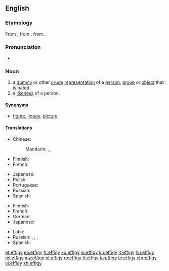 ==English==

===Etymology===
From {{etyl|fr|en}} {{term|effigie|lang=fr}}, from {{etyl|la|en}} {{term/t|la|effigiēs||likeness, effigy}}, from {{term/t|la|effingō||represent, portray}}.

===Pronunciation===
* {{IPA|/ɛfədʒi/}}

===Noun===
{{en-noun|effigies}}

# a [[dummy]] or other [[crude]] [[representation]] of a [[person]], [[group]] or [[object]] that is hated.
# a [[likeness]] of a person.

====Synonyms====
* {{sense|a likeness of a person}} [[figure]], [[image]], [[picture]]

====Translations====
{{trans-top|dummy or other crude representation}}
* Chinese:
*: Mandarin: {{t+|cmn|假人|tr=jiǎrén|sc=Hani}}, {{t+|cmn|雕像|tr=diāoxiàng|sc=Hani}}, {{t+|cmn|肖像|tr=xiàoxiàng|sc=Hani}}
* Finnish: {{t+|fi|nukke}}
* French: {{t+|fr|effigie|f}}
{{trans-mid}}
* Japanese: {{t+|ja|肖像|tr=しょうぞう, shōzō}}
* Polish: {{t|pl|kukła|f}}
* Portuguese: {{t+|pt|efígie|f}}
* Russian: {{t+|ru|чучело|n|tr=čúčelo}}
* Spanish: {{t+|es|efigie|f}}
{{trans-bottom}}

{{trans-top|likeness of a person}}
* Finnish: {{t+|fi|kuva}}
* French: {{t+|fr|effigie|f}}
* German: {{t|de|Bildnis|n}}
* Japanese: {{t|ja|画像|tr=がぞう, gazō}}
{{trans-mid}}
* Latin: {{t|la|effigiēs|f}}
* Russian: {{t+|ru|изображение|n|tr=izobražénije}},  {{t+|ru|картина|f|tr=kartína}},  {{t+|ru|портрет|m|tr=portrét}}, {{qualifier|likeness}} {{t+|ru|сходство|n|tr=sxódstvo}}
* Spanish: {{t+|es|efigie|f}}
{{trans-bottom}}

[[et:effigy]]
[[eo:effigy]]
[[fr:effigy]]
[[ko:effigy]]
[[io:effigy]]
[[kn:effigy]]
[[lt:effigy]]
[[hu:effigy]]
[[ml:effigy]]
[[my:effigy]]
[[pl:effigy]]
[[ro:effigy]]
[[fi:effigy]]
[[ta:effigy]]
[[te:effigy]]
[[chr:effigy]]
[[vi:effigy]]
[[zh:effigy]]